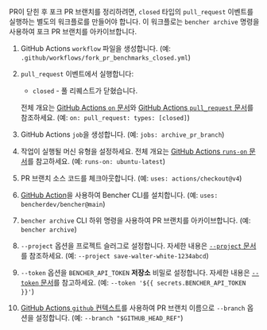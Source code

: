 
PR이 닫힌 후 포크 PR 브랜치를 정리하려면,
`closed` 타입의 `pull_request` 이벤트를 실행하는 별도의 워크플로를 만들어야 합니다.
이 워크플로는 `bencher archive` 명령을 사용하여 포크 PR 브랜치를 아카이브합니다.

<PullRequestsForkClosedCode />

1. GitHub Actions `workflow` 파일을 생성합니다.
   (예: `.github/workflows/fork_pr_benchmarks_closed.yml`)
2. `pull_request` 이벤트에서 실행합니다:
   - `closed` - 풀 리퀘스트가 닫혔습니다.

   전체 개요는 [GitHub Actions `on` 문서][github actions on]와
   [GitHub Actions `pull_request` 문서][github action pull_request]를 참조하세요.
   (예: `on: pull_request: types: [closed]`)
3. GitHub Actions `job`을 생성합니다.
   (예: `jobs: archive_pr_branch`)
4. 작업이 실행될 머신 유형을 설정하세요.
   전체 개요는 [GitHub Actions `runs-on` 문서][github actions runs-on]를 참고하세요.
   (예: `runs-on: ubuntu-latest`)
5. PR 브랜치 소스 코드를 체크아웃합니다.
   (예: `uses: actions/checkout@v4`)
6. [GitHub Action][bencher cli github action]을 사용하여 Bencher CLI를 설치합니다.
   (예: `uses: bencherdev/bencher@main`)
7. `bencher archive` CLI 하위 명령을 사용하여 PR 브랜치를 아카이브합니다.
   (예: `bencher archive`)
8.  `--project` 옵션을 프로젝트 슬러그로 설정합니다.
    자세한 내용은 [`--project` 문서][project option]를 참조하세요.
    (예: `--project save-walter-white-1234abcd`)
9.  `--token` 옵션을 `BENCHER_API_TOKEN` **저장소** 비밀로 설정합니다.
    자세한 내용은 [`--token` 문서][token option]를 참고하세요.
    (예: `--token '${{ secrets.BENCHER_API_TOKEN }}'`)
10. [GitHub Actions `github` 컨텍스트][github actions context]를 사용하여 PR 브랜치 이름으로
    `--branch` 옵션을 설정합니다.
    (예: `--branch "$GITHUB_HEAD_REF"`)

[github actions on]: https://docs.github.com/en/actions/using-workflows/workflow-syntax-for-github-actions#on
[github action pull_request]: https://docs.github.com/en/webhooks/webhook-events-and-payloads#pull_request
[github actions runs-on]: https://docs.github.com/en/actions/using-workflows/workflow-syntax-for-github-actions#jobsjob_idruns-on
[bencher cli github action]: https://github.com/marketplace/actions/bencher-cli
[github actions context]: https://docs.github.com/en/actions/learn-github-actions/contexts#github-context

[project option]: /ko/docs/explanation/bencher-run/#--project-project
[token option]: /ko/docs/explanation/bencher-run/#--token-token